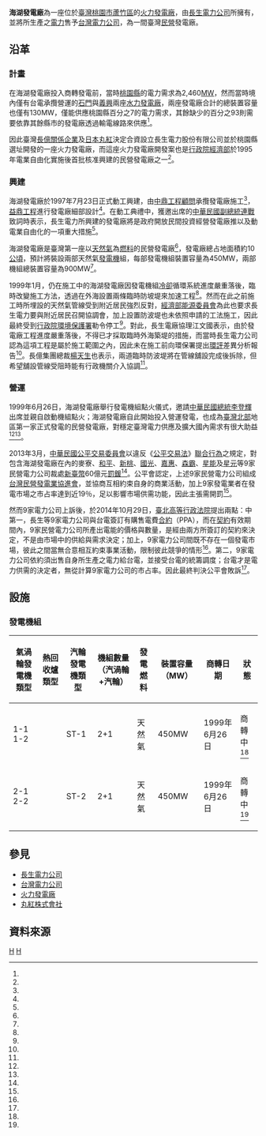 {{Infobox power station 
| name               = 海湖發電廠
| official_name      = [[長生電力股份有限公司|長生電力股份有限公司]]海湖發電廠
| image              = %E9%95%B7%E7%94%9F%E7%99%BC%E9%9B%BB%E5%BB%A0.png
| image_size         = 300px
| image_caption      = 海湖發電廠大門
| image_alt          = 
| location_map       = Taiwan
| location_map_width = 
| location_map_text  = 
| lat_d     = 25
| lat_m     = 07
| lat_s     = 00.3
| lat_NS    = N
| long_d    = 121
| long_m    = 15
| long_s    = 25.2
| long_EW   = E
| coordinates_type   = type:landmark
| coordinates_display= inline,title
| coordinates_ref    = 
|country             = {{ROC-TW}}
|locale              = [[桃園市|桃園市]][[蘆竹區|蘆竹區]]濱海路一段199號
|owner               = [[長生電力公司|長生電力公司]]
|operator            = [[長生電力公司|長生電力公司]]
|developer           = 益鼎工程公司<ref name="益鼎工程"/>
|constructor         = 中鼎工程顧問公司<ref name="中鼎工程"/>
| construction_began = 1997年7月23日
| commissioned       = 1999年6月26日
| cost               = 新臺幣200億元
| licence_expires    = 
| decommissioned     = 
| th_fuel_primary        = [[液化天然氣|液化天然氣]]
| th_fuel_secondary      = 
| th_fuel_tertiary       = 
| th_technology          = 燃氣複循環發電
| th_feed_mine           = 
| th_cogeneration        = 
| th_combined_cycle      = 4部汽渦輪機+2部汽輪機
| th_cooling_source      = 氣冷式
| ps_annual_generation   = 
|status              = 商轉中
|turbine_manu_other  = 
|generation_units    = 2
|installed_capacity  = 900MW
| website            = 
| as_of              = 2016-04-24
| extra              = 
}}
'''海湖發電廠'''為一座位於[[臺灣|臺灣]][[桃園市|桃園市]][[蘆竹區|蘆竹區]]的[[火力發電廠|火力發電廠]]，由[[長生電力公司|長生電力公司]]所擁有，並將所生產之[[電力|電力]]售予[[台灣電力公司|台灣電力公司]]，為一間臺灣[[民營|民營]]發電廠。

== 沿革 ==
=== 計畫 ===
在海湖發電廠投入商轉發電前，當時[[桃園縣|桃園縣]]的電力需求為2,460[[MW|MW]]，然而當時境內僅有台電承攬營運的[[石門發電廠石門電廠|石門]]與[[石門發電廠義興電廠|義興]]兩座[[水力發電廠|水力發電廠]]，兩座發電廠合計的總裝置容量也僅有130MW，僅能供應桃園縣百分之7的電力需求，其餘缺少的百分之93則需要依靠其餘縣市的發電廠透過輸電線路來供應<ref name="環保生態新聞回顧2"/>。

因此臺灣[[長億關係企業|長億關係企業]]及[[日本|日本]][[丸紅|丸紅]]決定合資設立長生電力股份有限公司並於桃園縣選址開發的一座火力發電廠，而這座火力發電廠開發案也是[[行政院經濟部|行政院經濟部]]於1995年電業自由化實施後首批核准興建的民營發電廠之一<ref name="環保生態新聞回顧2"/>。

=== 興建 ===
海湖發電廠於1997年7月23日正式動工興建，由[[中鼎工程顧問|中鼎工程顧問]]承攬發電廠施工<ref name="中鼎工程"/>，[[益鼎工程|益鼎工程]]進行發電廠細部設計<ref name="益鼎工程"/>。在動工典禮中，獲邀出席的[[中華民國副總統|中華民國副總統]][[連戰|連戰]]致詞時表示，長生電力所興建的發電廠將是政府開放民間投資經營發電廠推以及動電業自由化的一項重大措施<ref name="國史館"/>。

海湖發電廠是臺灣第一座以[[天然氣|天然氣]]為[[燃料|燃料]]的民營發電廠<ref name="桃園市水環境保育平台"/>，發電廠總占地面積約10[[公頃|公頃]]，預計將裝設兩部天然氣[[發電機|發電機]]組，每部發電機組裝置容量為450MW，兩部機組總裝置容量為900MW<ref name="桃園市水環境保育平台"/>。

1999年1月，仍在施工中的海湖發電廠因發電機組[[冷卻|冷卻]]循環系統進度嚴重落後，臨時改變施工方法，透過在外海設置兩條臨時防坡堤來加速工程<ref name="環保生態新聞回顧"/>。然而在此之前施工時所埋設的天然氣管線受到附近居民強烈反對，[[經濟部能源局|經濟部能源委員會]]為此也要求長生電力要與附近居民召開協調會，加上設置防波堤也未依照申請的工法施工，因此最終受到[[行政院環境保護署|行政院環境保護署]]勒令停工<ref name="環保生態新聞回顧"/>。對此，長生電廠協理江文國表示，由於發電廠工程進度嚴重落後，不得已才採取臨時外海築堤的措施，而當時長生電力公司認為這項工程是屬於施工範圍之內，因此未在施工前向環保署提出[[環境影響評估|環評]]差異分析報告<ref name="環保生態新聞回顧"/>。長億集團總裁[[楊天生|楊天生]]也表示，兩道臨時防波堤將在管線舖設完成後拆除，但希望舖設管線受阻時能有行政機關介入協調<ref name="環保生態新聞回顧"/>。

=== 營運 ===
1999年6月26日，海湖發電廠舉行發電機組點火儀式，邀請[[中華民國總統|中華民國總統]][[李登輝|李登輝]]出席並親自啟動機組點火；海湖發電廠自此開始投入營運發電，也成為[[臺灣北部|臺灣北部]]地區第一家正式發電的民營發電廠，對穩定臺灣電力供應及擴大國內需求有很大助益<ref name="總統府"/><ref name="環保生態新聞回顧2"/>。

2013年3月，[[中華民國公平交易委員會|中華民國公平交易委員會]]以違反《[[公平交易法|公平交易法]]》[[聯合行為|聯合行為]]之規定，對包含海湖發電廠在內的麥寮、[[和平電廠|和平]]、[[新桃電廠|新桃]]、[[國光發電廠|國光]]、[[嘉惠電廠|嘉惠]]、[[森霸電力公司|森霸]]、[[星能電力公司|星能]]及[[星源電力公司|星元]]等9家民營電力公司裁處[[新臺幣|新臺幣]]60億元[[罰鍰|罰鍰]]<ref name="中時電子報"/>。公平會認定，上述9家民營電力公司組成[[台灣民營發電業協進會|台灣民營發電業協進會]]，並協商互相約束自身的商業活動，加上9家發電業者在發電市場之市占率達到近19％，足以影響市場供需功能，因此主張需開罰<ref name="中時電子報"/>。

然而9家電力公司上訴後，於2014年10月29日，[[臺北高等行政法院|臺北高等行政法院]]提出兩點：中第一，長生等9家電力公司與台電簽訂有購售電費[[合約|合約]]（PPA），而在[[契約|契約]]有效期間內，9家民營電力公司所產出電能的價格與數量，是經由兩方所簽訂的契約來決定，不是由市場中的供給與需求決定；加上，9家電力公司間既不存在一個發電市場，彼此之間當無合意相互約束事業活動，限制彼此競爭的情形<ref name="中時電子報"/>。第二，9家電力公司依約須出售自身所生產之電力給台電，並接受台電的統籌調度；台電才是電力供需的決定者，無從計算9家電力公司的市占率。因此最終判決公平會敗訴<ref name="中時電子報"/>。

== 設施 ==
=== 發電機組 ===
{| class="wikitable "
|-
! 氣渦輪發電機類型 !!  熱回收爐類型 !! 汽輪發電機類型 !! 機組數量（汽渦輪+汽輪） !! 發電燃料 !! 裝置容量（MW）!! 商轉日期 !! 狀態 
|- 
|1-1<br>1-2 ||  || ST-1 || 2+1 || 天然氣 || 450MW || 1999年6月26日 || 商轉中<ref name="台電公司"/>
|- 
|2-1<br>2-2 ||  || ST-2 || 2+1 || 天然氣 || 450MW || 1999年6月26日 || 商轉中<ref name="台電公司"/>
|-
|}

== 參見 ==
* [[長生電力公司|長生電力公司]]
* [[台灣電力公司|台灣電力公司]]
* [[火力發電廠|火力發電廠]]
* [[丸紅株式會社|丸紅株式會社]]

== 資料來源 ==
{{Reflist| refs=
<ref name="環保生態新聞回顧">{{cite web|language=zh-tw|url=http://ago.gcaa.org.tw/env_news/199901/88011904.htm|title=長生電廠舖設管線頻遭居民抗爭|author=曾麗芳、沈榮昌|publisher=環保生態新聞回顧|date=1999-01-19|accessdate=2016-04-24|archive-date=2017-01-14|archive-url=https://web.archive.org/web/20170114061442/http://ago.gcaa.org.tw/env_news/199901/88011904.htm|dead-url=no}}</ref>

<ref name="益鼎工程">{{cite web|language=zh-tw|url=https://www.iyp.com.tw/0224903027/|title=益鼎工程股份有限公司|author=|publisher=中華黃頁網路電話簿|date=|accessdate=2016-04-24|archive-date=2020-08-05|archive-url=https://web.archive.org/web/20200805195746/https://www.iyp.com.tw/0224903027/|dead-url=no}}</ref>

<ref name="中鼎工程">{{cite web|language=zh-tw|url=http://www.ctci.com.tw/WWW/CTCI2014/cPC/service_ect.aspx?AspxAutoDetectCookieSupport=1|title=專業服務|author=|publisher=中鼎工程顧問公司|date=|accessdate=2016-04-24|archive-date=2016-07-21|archive-url=https://web.archive.org/web/20160721052956/http://www.ctci.com.tw/WWW/CTCI2014/cPC/service_ect.aspx?AspxAutoDetectCookieSupport=1|dead-url=no}}</ref>

<ref name="桃園市水環境保育平台">{{cite web|language=zh-tw|url=http://www1.tyepb.gov.tw/04wwd/ty_water/p3_21_1.html|title=商業敏感區|author=|publisher=桃園市水環境保育平台|date=|accessdate=2016-04-24|archive-url=https://web.archive.org/web/20170114055527/http://www1.tyepb.gov.tw/04wwd/ty_water/p3_21_1.html|archive-date=2017-01-14|dead-url=yes}}</ref>

<ref name="國史館">{{cite web|language=zh-tw|url=http://web.drnh.gov.tw/scripts/newsnote/tornado/searcher.exe?s=1&z=1&k=&m=0&p=&v=root&b=128716|title=中華民國重要史事|author=|publisher=國史館|date=|accessdate=2016-04-24|archive-date=2017-01-14|archive-url=https://web.archive.org/web/20170114061105/http://web.drnh.gov.tw/scripts/newsnote/tornado/searcher.exe?s=1&z=1&k=&m=0&p=&v=root&b=128716|dead-url=no}}</ref>

<ref name="中時電子報">{{cite web|language=zh-tw|url=http://www.chinatimes.com/newspapers/20141030000150-260205|title=9民營電廠 60億罰鍰免繳|author=張國仁|publisher=中時電子報|date=2014-10-30|accessdate=2016-04-24|archive-date=2020-08-05|archive-url=https://web.archive.org/web/20200805195746/https://www.chinatimes.com/newspapers/20141030000150-260205|dead-url=no}}</ref>

<ref name="環保生態新聞回顧2">{{cite web|language=zh-tw|url=http://ago.gcaa.org.tw/env_news/199906/88062601.htm|title=長生海湖發電廠今點火|author=陳秀蘭|publisher=環保生態新聞回顧|date=1999-06-26|accessdate=2016-04-24|archive-date=2020-08-05|archive-url=https://web.archive.org/web/20200805201539/http://ago.gcaa.org.tw/env_news/199906/88062601.htm|dead-url=no}}</ref>

<ref name="台電公司">{{cite web|language=zh-tw|url=http://www.taipower.com.tw/content/announcement/..%5C..%5CUpFile%5CFile%5C%E6%B0%91%E7%87%9F%E9%9B%BB%E5%BB%A0%E6%A6%82%E6%B3%81.pdf|title=民營電廠概況|author=|publisher=台灣電力公司|date=|accessdate=2016-04-24|archive-date=2017-01-14|archive-url=https://web.archive.org/web/20170114060049/http://www.taipower.com.tw/content/announcement/..%5C..%5CUpFile%5CFile%5C%E6%B0%91%E7%87%9F%E9%9B%BB%E5%BB%A0%E6%A6%82%E6%B3%81.pdf|dead-url=yes}}</ref>

<ref name="總統府">{{cite web|language=zh-tw|url=http://www.president.gov.tw/Default.aspx?tabid=131&itemid=6380|title=總統參加「長生電力公司海湖發電廠點火儀式」|author=|publisher=中華民國總統府|date=1999-06-26|accessdate=2016-04-24}}</ref>
}}

{{臺灣發電廠}}

[[Category:蘆竹區火力發電廠|H]]
[[Category:1997年台灣建立|H]]